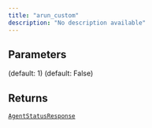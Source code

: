 ```yaml
---
title: "arun_custom"
description: "No description available"
---
```





## Parameters

<ParamField path="request" type="BaseModel">

</ParamField>

<ParamField path="parallel_attempts" type="int">
   (default: 1)
</ParamField>

<ParamField path="viewer" type="bool">
   (default: False)
</ParamField>

## Returns

[`AgentStatusResponse`](../misc/agentstatusresponse)
